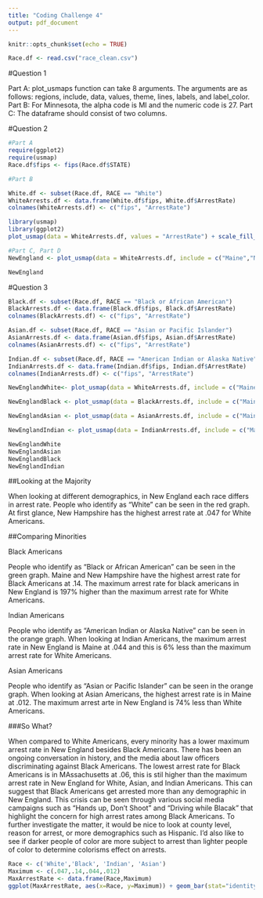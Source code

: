 ```yaml
---
title: "Coding Challenge 4"
output: pdf_document
---
```

```r
knitr::opts_chunk$set(echo = TRUE)
```

```r
Race.df <- read.csv("race_clean.csv")
```
#Question 1 

Part A:
plot_usmaps function can take 8 arguments. The arguments are as follows: regions, include, data, values, theme, lines, labels, and label_color. 
Part B:
For Minnesota, the alpha code is MI and the numeric code is 27. 
Part C:
The dataframe should consist of two columns. 

#Question 2 

```r
#Part A
require(ggplot2)
require(usmap)
Race.df$fips <- fips(Race.df$STATE)

#Part B 

White.df <- subset(Race.df, RACE == "White")
WhiteArrests.df <- data.frame(White.df$fips, White.df$ArrestRate)
colnames(WhiteArrests.df) <- c("fips", "ArrestRate")

library(usmap)
library(ggplot2)
plot_usmap(data = WhiteArrests.df, values = "ArrestRate") + scale_fill_continuous(low = "white", high = "red", name = "U.S. Arrest Rates") + theme(legend.position = "right") + labs(title= "Arrest Rates for White Americans")

#Part C, Part D 
NewEngland <- plot_usmap(data = WhiteArrests.df, include = c("Maine","New Hampshire", "Vermont", "Massachusetts", "Rhode Island", "Connecticut"), values = "ArrestRate") + scale_fill_continuous(low = "white", high = "red", limits = c(0.01,0.06), name = "New England Arrest Rates") + theme(legend.position = "right") + labs(title= "Arrest Rates for White Americans")

NewEngland

```

#Question 3 
```r
Black.df <- subset(Race.df, RACE == "Black or African American")
BlackArrests.df <- data.frame(Black.df$fips, Black.df$ArrestRate)
colnames(BlackArrests.df) <- c("fips", "ArrestRate")

Asian.df <- subset(Race.df, RACE == "Asian or Pacific Islander")
AsianArrests.df <- data.frame(Asian.df$fips, Asian.df$ArrestRate)
colnames(AsianArrests.df) <- c("fips", "ArrestRate")

Indian.df <- subset(Race.df, RACE == "American Indian or Alaska Native")
IndianArrests.df <- data.frame(Indian.df$fips, Indian.df$ArrestRate)
colnames(IndianArrests.df) <- c("fips", "ArrestRate")

NewEnglandWhite<- plot_usmap(data = WhiteArrests.df, include = c("Maine","New Hampshire", "Vermont", "Massachusetts", "Rhode Island", "Connecticut"), values = "ArrestRate") + scale_fill_continuous(low = "white", high = "red", name = "White Arrest Rates") + theme(legend.position = "right")

NewEnglandBlack <- plot_usmap(data = BlackArrests.df, include = c("Maine","New Hampshire", "Vermont", "Massachusetts", "Rhode Island", "Connecticut"), values = "ArrestRate") + scale_fill_continuous(low = "white", high = "green",name = "Black Arrest Rates") + theme(legend.position = "right")

NewEnglandAsian <- plot_usmap(data = AsianArrests.df, include = c("Maine","New Hampshire", "Vermont", "Massachusetts", "Rhode Island", "Connecticut"), values = "ArrestRate") + scale_fill_continuous(low = "white", high = "orange",name = "Asian Arrest Rates") + theme(legend.position = "right")

NewEnglandIndian <- plot_usmap(data = IndianArrests.df, include = c("Maine","New Hampshire", "Vermont", "Massachusetts", "Rhode Island", "Connecticut"), values = "ArrestRate") + scale_fill_continuous(low = "white", high = "blue",name = "Indian Arrest Rates") + theme(legend.position = "right")

NewEnglandWhite
NewEnglandAsian
NewEnglandBlack
NewEnglandIndian
```
##Looking at the Majority

When looking at different demographics, in New England each race differs in arrest rate. People who identify as "White" can be seen in the red graph. At first glance, New Hampshire has the highest arrest rate at .047 for White Americans.

##Comparing Minorities

Black Americans

People who identify as "Black or African American" can be seen in the green graph. Maine and New Hampshire have the highest arrest rate for Black Americans at .14. The maximum arrest rate for black americans in New England is 197% higher than the maximum arrest rate for White Americans. 

Indian Americans 

People who identify as "American Indian or Alaska Native" can be seen in the orange graph. When looking at Indian Americans, the maximum arrest rate in New England is Maine at .044 and this is 6% less than the maximum arrest rate for White Americans. 

Asian Americans 

People who identify as "Asian or Pacific Islander" can be seen in the orange graph. When looking at Asian Americans, the highest arrest rate is in Maine at .012. The maximum arrest arte in New England is 74% less than White Americans. 

###So What? 

When compared to White Americans, every minority has a lower maximum arrest rate in New England besides Black Americans. There has been an ongoing conversation in history, and the media about law officers discriminating against Black Americans. The lowest arrest rate for Black Americans is in MAssachusetts at .06, this is stil higher than the maximum arrest rate in New England for White, Asian, and Indian Americans. This can suggest that Black Americans get arrested more than any demographic in New England. This crisis can be seen through various social media campaigns such as "Hands up, Don't Shoot" and "Driving while Blacak" that highlight the concern for high arrest rates among Black Americans. To further investigate the matter, it would be nice to look at county level, reason for arrest, or more demographics such as Hispanic. I'd also like to see if darker people of color are more subject to arrest than lighter people of color to determine colorisms effect on arrests. 

```r
Race <- c('White','Black', 'Indian', 'Asian')
Maximum <- c(.047,.14,.044,.012)
MaxArrestRate <- data.frame(Race,Maximum)
ggplot(MaxArrestRate, aes(x=Race, y=Maximum)) + geom_bar(stat="identity", fill = "pink") + labs(x= "Race", y="Arrest Rate", title = "Maximum Arrest Rate in New England")
```